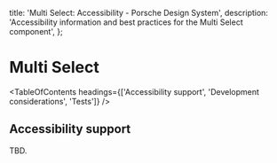 
  title: 'Multi Select: Accessibility - Porsche Design System',
  description: 'Accessibility information and best practices for the Multi Select component',
};

# Multi Select <ComponentStatus tagName="p-multi-select"></ComponentStatus>

<TableOfContents headings={['Accessibility support', 'Development considerations', 'Tests']} />

## Accessibility support

TBD.
